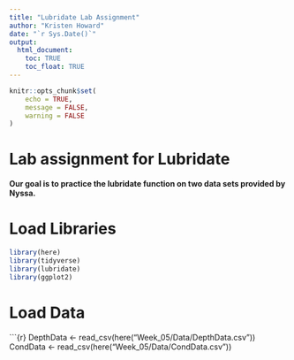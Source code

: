 ```yaml
---
title: "Lubridate Lab Assignment"
author: "Kristen Howard"
date: "`r Sys.Date()`"
output:
  html_document:
    toc: TRUE
    toc_float: TRUE
---
```


```r
knitr::opts_chunk$set(
	echo = TRUE,
	message = FALSE,
	warning = FALSE
)
```

# Lab assignment for Lubridate

**Our goal is to practice the lubridate function on two data sets provided by Nyssa.**

# Load Libraries

```r
library(here)
library(tidyverse)
library(lubridate)
library(ggplot2)
```

# Load Data

\`\`\`{r} DepthData \<- read_csv(here("Week_05/Data/DepthData.csv")) CondData \<- read_csv(here("Week_05/Data/CondData.csv"))
